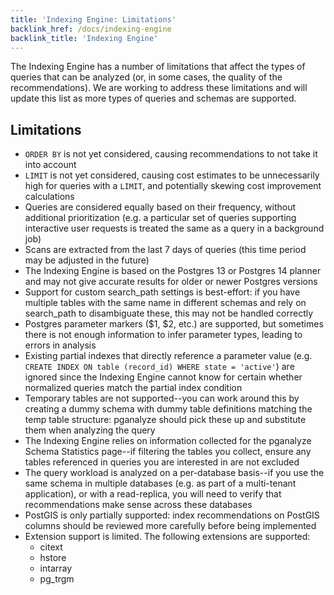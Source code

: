 ```yaml
---
title: 'Indexing Engine: Limitations'
backlink_href: /docs/indexing-engine
backlink_title: 'Indexing Engine'
---
```


The Indexing Engine has a number of limitations that affect the types of queries
that can be analyzed (or, in some cases, the quality of the recommendations). We
are working to address these limitations and will update this list as more types
of queries and schemas are supported.

## Limitations

 - `ORDER BY` is not yet considered, causing recommendations to not take it into
   account
 - `LIMIT` is not yet considered, causing cost estimates to be unnecessarily
   high for queries with a `LIMIT`, and potentially skewing cost improvement
   calculations
 - Queries are considered equally based on their frequency, without additional
   prioritization (e.g. a particular set of queries supporting interactive user
   requests is treated the same as a query in a background job)
 - Scans are extracted from the last 7 days of queries (this time period may be
   adjusted in the future)
 - The Indexing Engine is based on the Postgres 13 or Postgres 14 planner and may
   not give accurate results for older or newer Postgres versions
 - Support for custom search_path settings is best-effort: if you have multiple
   tables with the same name in different schemas and rely on search_path to
   disambiguate these, this may not be handled correctly
 - Postgres parameter markers ($1, $2, etc.) are supported, but sometimes there
   is not enough information to infer parameter types, leading to errors in
   analysis
 - Existing partial indexes that directly reference a parameter value
   (e.g. `CREATE INDEX ON table (record_id) WHERE state = 'active'`) are ignored
   since the Indexing Engine cannot know for certain whether normalized queries
   match the partial index condition
 - Temporary tables are not supported--you can work around this by creating a
   dummy schema with dummy table definitions matching the temp table structure:
   pganalyze should pick these up and substitute them when analyzing the query
 - The Indexing Engine relies on information collected for the pganalyze Schema
   Statistics page--if filtering the tables you collect, ensure any tables
   referenced in queries you are interested in are not excluded
 - The query workload is analyzed on a per-database basis--if you use the same
   schema in multiple databases (e.g. as part of a multi-tenant application), or
   with a read-replica, you will need to verify that recommendations make sense
   across these databases
 - PostGIS is only partially supported: index recommendations on PostGIS columns
   should be reviewed more carefully before being implemented
 - Extension support is limited. The following extensions are supported:
   - citext
   - hstore
   - intarray
   - pg_trgm
